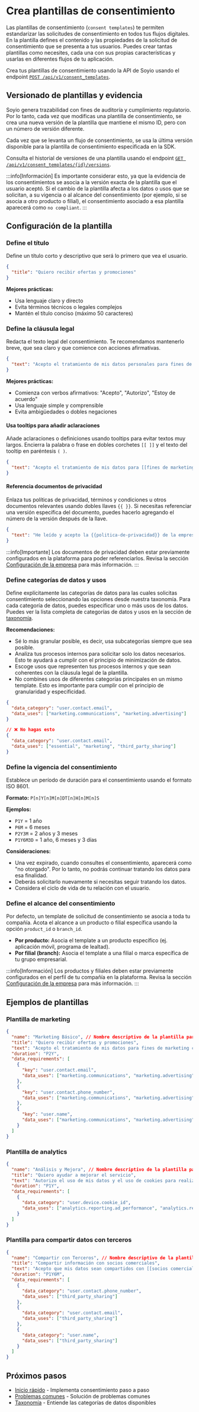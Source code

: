 
# Crea plantillas de consentimiento

Las plantillas de consentimiento (`consent templates`) te permiten estandarizar las solicitudes de consentimiento en todos tus flujos digitales.
En la plantilla defines el contenido y las propiedades de la solicitud de consentimiento que se presenta a tus usuarios. Puedes crear tantas plantillas como necesites, cada una con sus propias características y usarlas en diferentes flujos de tu aplicación.

Crea tus plantillas de consentimiento usando la API de Soyio usando el endpoint [`POST /api/v1/consent_templates`](../../api/resources/create-consent-template.api.mdx).

## Versionado de plantillas y evidencia

Soyio genera trazabilidad con fines de auditoría y cumplimiento regulatorio. Por lo tanto, cada vez que modificas una plantilla de consentimiento, se crea una nueva versión de la plantilla que mantiene el mismo ID, pero con un número de versión diferente.

Cada vez que se levanta un flujo de consentimiento, se usa la última versión disponible para la plantilla de consentimiento especificada en la SDK.

Consulta el historial de versiones de una plantilla usando el endpoint [`GET /api/v1/consent_templates/{id}/versions`](../../api/resources/index-consent-template-versions.api.mdx).

:::info[Información]
Es importante considerar esto, ya que la evidencia de los consentimientos se asocia a la versión exacta de la plantilla que el usuario aceptó. Si el cambio de la plantilla afecta a los datos o usos que se solicitan, a su vigencia o al alcance del consentimiento (por ejemplo, si se asocia a otro producto o filial), el consentimiento asociado a esa plantilla aparecerá como `no compliant`.
:::

## Configuración de la plantilla

### Define el título

Define un título corto y descriptivo que será lo primero que vea el usuario.

```json
{
  "title": "Quiero recibir ofertas y promociones"
}
```

**Mejores prácticas:**
- Usa lenguaje claro y directo
- Evita términos técnicos o legales complejos
- Mantén el título conciso (máximo 50 caracteres)

### Define la cláusula legal

Redacta el texto legal del consentimiento. Te recomendamos mantenerlo breve, que sea claro y que comience con acciones afirmativas.

```json
{
  "text": "Acepto el tratamiento de mis datos personales para fines de marketing y promociones."
}
```

**Mejores prácticas:**
- Comienza con verbos afirmativos: "Acepto", "Autorizo", "Estoy de acuerdo"
- Usa lenguaje simple y comprensible
- Evita ambigüedades o dobles negaciones

#### Usa tooltips para añadir aclaraciones

Añade aclaraciones o definiciones usando tooltips para evitar textos muy largos. Encierra la palabra o frase en dobles corchetes `[[ ]]` y el texto del tooltip en paréntesis `( )`.

```json
{
  "text": "Acepto el tratamiento de mis datos para [[fines de marketing]](Esto incluye el envío de correos promocionales y publicidad personalizada)."
}
```

#### Referencia documentos de privacidad

Enlaza tus políticas de privacidad, términos y condiciones u otros documentos relevantes usando dobles llaves `{{ }}`. Si necesitas referenciar una versión específica del documento, puedes hacerlo agregando el número de la versión después de la llave.

```json
{
  "text": "He leído y acepto la {{politica-de-privacidad}} de la empresa."
}
```

:::info[Importante]
Los documentos de privacidad deben estar previamente configurados en la plataforma para poder referenciarlos. Revisa la sección [Configuración de la empresa](../main/company-configuration.mdx) para más información.
:::

### Define categorías de datos y usos

Define explícitamente las categorías de datos para las cuales solicitas consentimiento seleccionando las opciones desde nuestra taxonomía. Para cada categoría de datos, puedes especificar uno o más usos de los datos. Puedes ver la lista completa de categorías de datos y usos en la sección de [taxonomía](../main/taxonomy.mdx).

**Recomendaciones:**
- Sé lo más granular posible, es decir, usa subcategorías siempre que sea posible.
- Analiza tus procesos internos para solicitar solo los datos necesarios. Esto te ayudará a cumplir con el principio de minimización de datos.
- Escoge usos que representen tus procesos internos y que sean coherentes con la cláusula legal de la plantilla.
- No combines usos de diferentes categorías principales en un mismo template. Esto es importante para cumplir con el principio de granularidad y especificidad.

```json title="Ejemplo"
{
  "data_category": "user.contact.email",
  "data_uses": ["marketing.communications", "marketing.advertising"]
}
```

```json title="Ejemplo de usos que NO debes combinar"
// ❌ No hagas esto
{
  "data_category": "user.contact.email",
  "data_uses": ["essential", "marketing", "third_party_sharing"]
}
```

### Define la vigencia del consentimiento

Establece un período de duración para el consentimiento usando el formato ISO 8601.

**Formato:** `P[n]Y[n]M[n]DT[n]H[n]M[n]S`

**Ejemplos:**
- `P1Y` = 1 año
- `P6M` = 6 meses
- `P2Y3M` = 2 años y 3 meses
- `P1Y6M3D` = 1 año, 6 meses y 3 días

**Consideraciones:**
- Una vez expirado, cuando consultes el consentimiento, aparecerá como "no otorgado". Por lo tanto, no podrás continuar tratando los datos para esa finalidad.
- Deberás solicitarlo nuevamente si necesitas seguir tratando los datos.
- Considera el ciclo de vida de tu relación con el usuario.

### Define el alcance del consentimiento

Por defecto, un template de solicitud de consentimiento se asocia a toda tu compañía. Acota el alcance a un producto o filial específica usando la opción `product_id` o `branch_id`.

- **Por producto:** Asocia el template a un producto específico (ej. aplicación móvil, programa de lealtad).
- **Por filial (branch):** Asocia el template a una filial o marca específica de tu grupo empresarial.

:::info[Información]
Los productos y filiales deben estar previamente configurados en el perfil de tu compañía en la plataforma. Revisa la sección [Configuración de la empresa](../main/company-configuration.mdx) para más información.
:::

## Ejemplos de plantillas

### Plantilla de marketing

```json
{
  "name": "Marketing Básico", // Nombre descriptivo de la plantilla para tu referencia
  "title": "Quiero recibir ofertas y promociones",
  "text": "Acepto el tratamiento de mis datos para fines de marketing como enviar correos promocionales y publicidad personalizada según la {{politica-de-privacidad}}.",
  "duration": "P2Y",
  "data_requirements": [
    {
      "key": "user.contact.email",
      "data_uses": ["marketing.communications", "marketing.advertising", "marketing.advertising.profiling"]
    },
    {
      "key": "user.contact.phone_number",
      "data_uses": ["marketing.communications", "marketing.advertising", "marketing.advertising.profiling"]
    },
    {
      "key": "user.name",
      "data_uses": ["marketing.communications", "marketing.advertising", "marketing.advertising.profiling"]
    }
  ]
}
```

### Plantilla de analytics

```json
{
  "name": "Análisis y Mejora", // Nombre descriptivo de la plantilla para tu referencia
  "title": "Quiero ayudar a mejorar el servicio",
  "text": "Autorizo el uso de mis datos y el uso de cookies para realizar[[análisis y mejoras]](Análisis de comportamiento y optimización del servicio) de la plataforma según la {{politica-de-privacidad}}.",
  "duration": "P1Y",
  "data_requirements": [
    {
      "data_category": "user.device.cookie_id",
      "data_uses": ["analytics.reporting.ad_performance", "analytics.reporting.system.performance"]
    }
  ]
}
```

### Plantilla para compartir datos con terceros

```json
{
  "name": "Compartir con Terceros", // Nombre descriptivo de la plantilla para tu referencia
  "title": "Compartir información con socios comerciales",
  "text": "Acepto que mis datos sean compartidos con [[socios comerciales y empresas aliadas]](<Empresa 1>, <Empresa 2> y <Empresa 3>) para que me ofrezcan productos y servicios de interés a precios preferenciales.",
  "duration": "P1Y6M",
  "data_requirements": [
    {
      "data_category": "user.contact.phone_number",
      "data_uses": ["third_party_sharing"]
    },
    {
      "data_category": "user.contact.email",
      "data_uses": ["third_party_sharing"]
    },
    {
      "data_category": "user.name",
      "data_uses": ["third_party_sharing"]
    }
  ]
}
```

## Próximos pasos

- [Inicio rápido](./quickstart) - Implementa consentimiento paso a paso
- [Problemas comunes](./common-problems) - Solución de problemas comunes
- [Taxonomía](../main/taxonomy) - Entiende las categorías de datos disponibles
